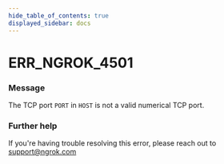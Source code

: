 ```yaml
---
hide_table_of_contents: true
displayed_sidebar: docs
---
```



# ERR_NGROK_4501

### Message

The TCP port `PORT` in `HOST` is not a valid numerical TCP port.

<ErrorDetails error="err_ngrok_4501" />

### Further help

If you're having trouble resolving this error, please reach out to [support@ngrok.com](mailto:support@ngrok.com?subject=Help%20with%20ERR_NGROK_4501)

